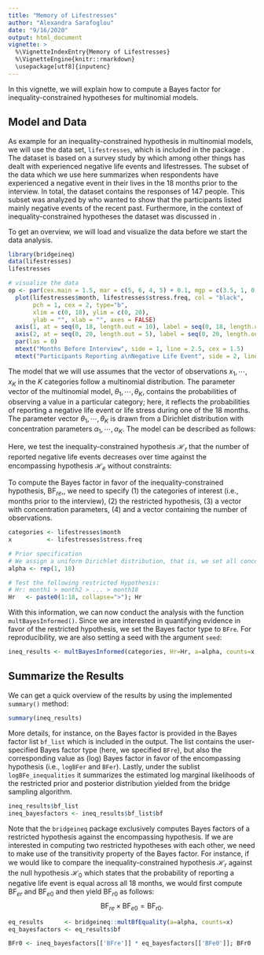 ```yaml
---
title: "Memory of Lifestresses"
author: "Alexandra Sarafoglou"
date: "9/16/2020"
output: html_document
vignette: >
  %\VignetteIndexEntry{Memory of Lifestresses}
  %\VignetteEngine{knitr::rmarkdown}
  \usepackage[utf8]{inputenc}
---
```


In this vignette, we will explain how to compute a Bayes factor for inequality-constrained hypotheses for multinomial models. 

## Model and Data

As example for an inequality-constrained hypothesis in multinomial models, we will use the data set, `lifestresses`, which is included in the package \code{bridgeineq}. The dataset is based on a survey study by \citeA{uhlenhuth1974symptom} which among other things has dealt with experienced negative life events and lifestresses. The subset of the data which we use here summarizes when respondents have experienced a negative event in their lives in the 18 months prior to the interview. In total, the dataset contains the responses of 147 people. This subset was analyzed by \citeA[p. 3]{haberman1978} who wanted to show that the participants listed mainly negative events of the recent past. Furthermore, in the context of inequality-constrained hypotheses the dataset was discussed in \citeA{sarafoglou2020evaluatingPreprint}. 

To get an overview, we will load and visualize the data before we start the data analysis.

```r
library(bridgeineq)
data(lifestresses)
lifestresses

# visualize the data
op <- par(cex.main = 1.5, mar = c(5, 6, 4, 5) + 0.1, mgp = c(3.5, 1, 0), cex.lab = 1.5 , font.lab = 2, cex.axis = 1.3, bty = "n", las = 1)
  plot(lifestresses$month, lifestresses$stress.freq, col = "black", 
       pch = 1, cex = 2, type="b",
       xlim = c(0, 18), ylim = c(0, 20), 
       ylab = "", xlab = "", axes = FALSE)
  axis(1, at = seq(0, 18, length.out = 10), label = seq(0, 18, length.out = 10))
  axis(2, at = seq(0, 20, length.out = 5), label = seq(0, 20, length.out = 5), las = 1) 
  par(las = 0)
  mtext("Months Before Interview", side = 1, line = 2.5, cex = 1.5)
  mtext("Participants Reporting a\nNegative Life Event", side = 2, line = 3.0, cex = 1.5)
```

The model that we will use assumes that the vector of observations $x_1, \cdots, x_K$ in the $K$ categories follow a multinomial distribution. The parameter vector of the multinomial model, $\theta_1, \cdots, \theta_K$, contains the probabilities of observing a value in a particular category; here, it reflects the probabilities of reporting a negative life event or life stress during one of the 18 months. The parameter vector $\theta_1, \cdots, \theta_K$ is drawn from a Dirichlet distribution with concentration parameters $\alpha_1, \cdots, \alpha_K$. The model can be described as follows:

\begin{align}
  x_1, \cdots, x_K &\sim \text{Multinomial}(\sum_{k = 1}^K x_k, \theta_1, \cdots, \theta_K) \\
  \theta_1, \cdots, \theta_K &\sim \text{Dirichlet}(\alpha_1, \cdots, \alpha_K) \\
\end{align}

Here, we test the inequality-constrained hypothesis $\mathcal{H}_r$ that the number of reported negative life events decreases over time against the encompassing hypothesis $\mathcal{H}_e$ without constraints:

\begin{align*}
    \mathcal{H}_r &: \theta_{1} > \theta_{2} > \cdots > \theta_{18} \\
    \mathcal{H}_e &: \theta_1, \theta_2,  \cdots, \theta_{18}.
\end{align*}

To compute the Bayes factor in favor of the inequality-constrained hypothesis, $\text{BF}_{re}$,, we need to specify (1) the categories of interest (i.e., months prior to the interview), (2) the restricted hypothesis, (3) a vector with concentration parameters, (4) and a vector containing the number of observations. 

```r
categories <- lifestresses$month
x          <- lifestresses$stress.freq

# Prior specification 
# We assign a uniform Dirichlet distribution, that is, we set all concentration parameters to 1
alpha <- rep(1, 18)

# Test the following restricted Hypothesis:
# Hr: month1 > month2 > ... > month18 
Hr   <- paste0(1:18, collapse=">"); Hr
```

With this information, we can now conduct the analysis with the function `multBayesInformed()`. Since we are interested in quantifying evidence in favor of the restricted hypothesis, we set the Bayes factor type to `BFre`. For reproducibility, we are also setting a seed with the argument `seed`:

```r
ineq_results <- multBayesInformed(categories, Hr=Hr, a=alpha, counts=x, bf_type = 'BFre', seed = 2020)
```

## Summarize the Results

We can get a quick overview of the results by using the implemented `summary()` method:

```r
summary(ineq_results)
```

More details, for instance, on the Bayes factor is provided in the Bayes factor list `bf_list` which is included in the output. The list contains the user-specified Bayes factor type (here, we specified `BFre`), but also the corresponding value as (log) Bayes factor in favor of the encompassing hypothesis (i.e., `logBFer` and `BFer`). Lastly, under the sublist `logBFe_inequalities` it summarizes the estimated log marginal likelihoods of the restricted prior and posterior distribution yielded from the bridge sampling algorithm.

```r
ineq_results$bf_list
ineq_bayesfactors <- ineq_results$bf_list$bf
```

Note that the `bridgeineq` package exclusively computes Bayes factors of a restricted hypothesis against the encompassing hypothesis. If we are interested in computing two restricted hypotheses with each other, we need to make use of the transitivity property of the Bayes factor. For instance, if we would like to compare the inequality-constrained hypothesis $\mathcal{H}_r$ against the null hypothesis $\mathcal{H}_0$ which states that the probability of reporting a negative life event is equal across all 18 months, we would first compute $\text{BF}_{er}$ and $\text{BF}_{e0}$ and then yield $\text{BF}_{r0}$ as follows:
$$\text{BF}_{re} \times \text{BF}_{e0} = \text{BF}_{r0}.$$

```r
eq_results      <- bridgeineq::multBfEquality(a=alpha, counts=x)
eq_bayesfactors <- eq_results$bf

BFr0 <- ineq_bayesfactors[['BFre']] * eq_bayesfactors[['BFe0']]; BFr0
```